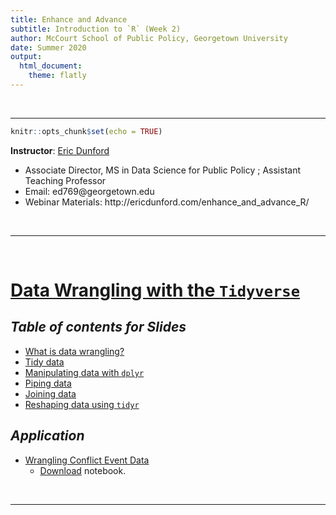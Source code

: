 ```yaml
---
title: Enhance and Advance
subtitle: Introduction to `R` (Week 2)
author: McCourt School of Public Policy, Georgetown University
date: Summer 2020
output: 
  html_document:
    theme: flatly
---
```


<br>

<hr>

```r
knitr::opts_chunk$set(echo = TRUE)
```

**Instructor**: [Eric Dunford](http://ericdunford.com/) 

  - Associate Director, MS in Data Science for Public Policy ; Assistant Teaching Professor
  - Email: ed769@georgetown.edu
  - Webinar Materials: http://ericdunford.com/enhance_and_advance_R/

<br>

<hr>

<br>



# [Data Wrangling with the `Tidyverse`](lectures/wrangling/data_wrangling_enhance_and_advance_intro_to_R.html)

## _Table of contents for Slides_
  - [What is data wrangling?](http://ericdunford.com/enhance_and_advance_R/lectures/wrangling/data_wrangling_enhance_and_advance_intro_to_R.html#4)
  - [Tidy data](http://ericdunford.com/enhance_and_advance_R/lectures/wrangling/data_wrangling_enhance_and_advance_intro_to_R.html#7)
  - [Manipulating data with `dplyr`](http://ericdunford.com/enhance_and_advance_R/lectures/wrangling/data_wrangling_enhance_and_advance_intro_to_R.html#15)
  - [Piping data](http://ericdunford.com/enhance_and_advance_R/lectures/wrangling/data_wrangling_enhance_and_advance_intro_to_R.html#57)
  - [Joining data](http://ericdunford.com/enhance_and_advance_R/lectures/wrangling/data_wrangling_enhance_and_advance_intro_to_R.html#64)
  - [Reshaping data using `tidyr`](http://ericdunford.com/enhance_and_advance_R/lectures/wrangling/data_wrangling_enhance_and_advance_intro_to_R.html#82)



## _Application_ 

- [Wrangling Conflict Event Data](lectures/wrangling/walkthroughs/manipulating-conflict-data.nb.html)
  - [Download](lectures/wrangling/walkthroughs/manipulating-conflict-data.Rmd.zip) notebook.


<br>

<hr>

<br>

